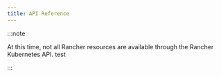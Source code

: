 ```yaml
---
title: API Reference
---
```


<head>
  <link rel="canonical" href="https://ranchermanager.docs.rancher.com/api/api-reference"/>
</head>

:::note

At this time, not all Rancher resources are available through the Rancher Kubernetes API. test

:::


<ApiDocMdx id="rancher-api" />